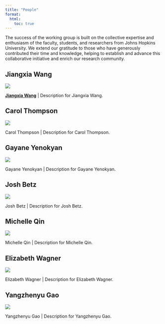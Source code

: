 ```yaml
---
title: "People"
format: 
  html:
    toc: true
---
```


The success of the working group is built on the collective expertise and enthusiasm of the faculty, students, and researchers from Johns Hopkins University. We extend our gratitude to those who have generously contributed their time and knowledge, helping to establish and advance this collaborative initiative and enrich our research community.

## Jiangxia Wang

::: {.profile-header layout="[21,79]"}
![](image/jiangxia_wang.jpg){.profile-pic}

[**Jiangxia Wang**](https://publichealth.jhu.edu/faculty/2179/jiangxia-wang) | Description for Jiangxia Wang.

:::

## Carol Thompson

::: {.profile-header layout="[21,79]"}
![](image/carol_thompson.png){.profile-pic}

Carol Thompson | Description for Carol Thompson.
:::

## Gayane Yenokyan

::: {.profile-header layout="[21,79]"}
![](image/gayane_yenokyan.png){.profile-pic}

Gayane Yenokyan | Description for Gayane Yenokyan.
:::

## Josh Betz

::: {.profile-header layout="[21,79]"}
![](image/josh_Betz.png){.profile-pic}

Josh Betz | Description for Josh Betz.
:::

## Michelle Qin

::: {.profile-header layout="[21,79]"}
![](image/michelle_qin.png){.profile-pic}

Michelle Qin | Description for Michelle Qin.
:::

## Elizabeth Wagner

::: {.profile-header layout="[21,79]"}
![](image/elizabeth_wagner.png){.profile-pic}

Elizabeth Wagner | Description for Elizabeth Wagner.
:::

## Yangzhenyu Gao

::: {.profile-header layout="[21,79]"}
![](image/yangzhenyu_gao.png){.profile-pic}

Yangzhenyu Gao | Description for Yangzhenyu Gao.
:::
